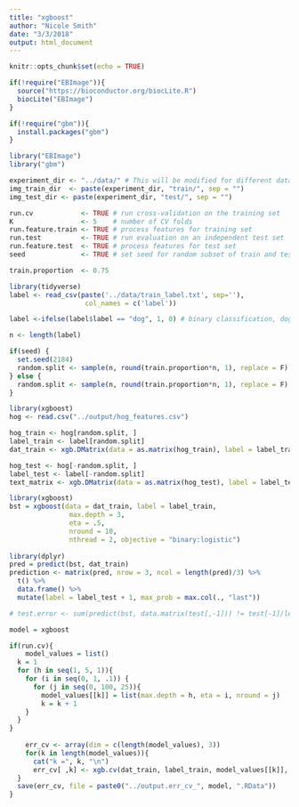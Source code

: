 ```yaml
---
title: "xgboost"
author: "Nicole Smith"
date: "3/3/2018"
output: html_document
---
```


```r
knitr::opts_chunk$set(echo = TRUE)
```

```r
if(!require("EBImage")){
  source("https://bioconductor.org/biocLite.R")
  biocLite("EBImage")
}

if(!require("gbm")){
  install.packages("gbm")
}

library("EBImage")
library("gbm")
```

```r
experiment_dir <- "../data/" # This will be modified for different data sets.
img_train_dir  <- paste(experiment_dir, "train/", sep = "")
img_test_dir <- paste(experiment_dir, "test/", sep = "")
```

```r
run.cv            <- TRUE # run cross-validation on the training set
K                 <- 5    # number of CV folds
run.feature.train <- TRUE # process features for training set
run.test          <- TRUE # run evaluation on an independent test set
run.feature.test  <- TRUE # process features for test set
seed              <- TRUE # set seed for random subset of train and test

train.proportion  <- 0.75
```

```r
library(tidyverse)
label <- read_csv(paste('../data/train_label.txt', sep=''),
                   col_names = c('label'))

label <-ifelse(label$label == "dog", 1, 0) # binary classification, dog = 1, cat = 0. 
```

```r
n <- length(label)

if(seed) {
  set.seed(2184)
  random.split <- sample(n, round(train.proportion*n, 1), replace = F)
} else {
  random.split <- sample(n, round(train.proportion*n, 1), replace = F)
}
```

```r
library(xgboost)
hog <- read.csv("../output/hog_features.csv")

hog_train <- hog[random.split, ]
label_train <- label[random.split]
dat_train <- xgb.DMatrix(data = as.matrix(hog_train), label = label_train)

hog_test <- hog[-random.split, ]
label_test <- label[-random.split]
text_matrix <- xgb.DMatrix(data = as.matrix(hog_test), label = label_test)

library(xgboost)
bst = xgboost(data = dat_train, label = label_train,
               max.depth = 3,
               eta = .5,
               nround = 10,
               nthread = 2, objective = "binary:logistic")
  
library(dplyr)
pred = predict(bst, dat_train)
prediction <- matrix(pred, nrow = 3, ncol = length(pred)/3) %>% 
  t() %>% 
  data.frame() %>% 
  mutate(label = label_test + 1, max_prob = max.col(., "last"))

# test.error <- sum(predict(bst, data.matrix(test[,-1])) != test[-1]/length(test[,1]))
```

```r
model = xgboost

if(run.cv){
    model_values = list()
  k = 1
  for (h in seq(1, 5, 1)){
    for (i in seq(0, 1, .1)) {
      for (j in seq(0, 100, 25)){
        model_values[[k]] = list(max.depth = h, eta = i, nround = j)
        k = k + 1
    }
  }
}
  
    err_cv <- array(dim = c(length(model_values), 3))
    for(k in length(model_values)){
      cat("k =", k, "\n")
      err_cv[ ,k] <- xgb.cv(dat_train, label_train, model_values[[k]], model, K)
  }
  save(err_cv, file = paste0("../output.err_cv_", model, ".RData"))
}
```

